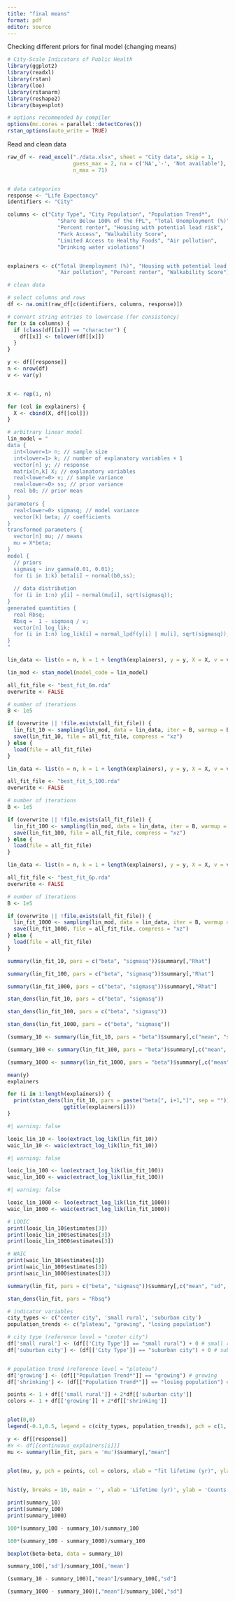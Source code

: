 ```yaml
---
title: "final means"
format: pdf
editor: source
---
```


Checking different priors for final model (changing means)

```r
# City-Scale Indicators of Public Health
library(ggplot2)
library(readxl)
library(rstan)
library(loo)
library(rstanarm)
library(reshape2)
library(bayesplot)

# options recommended by compiler
options(mc.cores = parallel::detectCores())
rstan_options(auto_write = TRUE)

```

Read and clean data

```r

raw_df <- read_excel("./data.xlsx", sheet = "City data", skip = 1, 
                     guess_max = 2, na = c('NA','-', 'Not available'), 
                     n_max = 71)


# data categories
response <- "Life Expectancy"
identifiers <- "City"

columns <- c("City Type", "City Population", "Population Trend*", 
                "Share Below 100% of the FPL", "Total Unemployment (%)", 
                "Percent renter", "Housing with potential lead risk", 
                "Park Access", "Walkability Score", 
                "Limited Access to Healthy Foods", "Air pollution", 
                "Drinking water violations")


explainers <- c("Total Unemployment (%)", "Housing with potential lead risk", 
                "Air pollution", "Percent renter", "Walkability Score")

```

```r

# clean data

# select columns and rows
df <- na.omit(raw_df[c(identifiers, columns, response)])

# convert string entries to lowercase (for consistency)
for (x in columns) {
  if (class(df[[x]]) == "character") {
    df[[x]] <- tolower(df[[x]])
  }
}

y <- df[[response]]
n <- nrow(df)
v <- var(y)


X <- rep(1, n)

for (col in explainers) {
  X <- cbind(X, df[[col]])
}

```

```r


# arbitrary linear model
lin_model = "
data {
  int<lower=1> n; // sample size
  int<lower=1> k; // number of explanatory variables + 1
  vector[n] y; // response
  matrix[n,k] X; // explanatory variables
  real<lower=0> v; // sample variance
  real<lower=0> ss; // prior variance
  real b0; // prior mean
}
parameters {
  real<lower=0> sigmasq; // model variance
  vector[k] beta; // coefficients
}
transformed parameters {
  vector[n] mu; // means
  mu = X*beta; 
}
model {
  // priors
  sigmasq ~ inv_gamma(0.01, 0.01);
  for (i in 1:k) beta[i] ~ normal(b0,ss);
  
  // data distribution
  for (i in 1:n) y[i] ~ normal(mu[i], sqrt(sigmasq));
}
generated quantities {
  real Rbsq;
  Rbsq =  1 - sigmasq / v;
  vector[n] log_lik;
  for (i in 1:n) log_lik[i] = normal_lpdf(y[i] | mu[i], sqrt(sigmasq));
}
"


```

```r



lin_data <- list(n = n, k = 1 + length(explainers), y = y, X = X, v = v, ss = 100, b0 = -1)

lin_mod <- stan_model(model_code = lin_model)

all_fit_file <- "best_fit_6m.rda"
overwrite <- FALSE

# number of iterations
B <- 1e5

if (overwrite || !file.exists(all_fit_file)) {
  lin_fit_10 <- sampling(lin_mod, data = lin_data, iter = B, warmup = B/2, chains = 4)
  save(lin_fit_10, file = all_fit_file, compress = "xz")
} else {
  load(file = all_fit_file)
}


```


```r



lin_data <- list(n = n, k = 1 + length(explainers), y = y, X = X, v = v, ss = 100, b0 = 0)

all_fit_file <- "best_fit_5_100.rda"
overwrite <- FALSE

# number of iterations
B <- 1e5

if (overwrite || !file.exists(all_fit_file)) {
  lin_fit_100 <- sampling(lin_mod, data = lin_data, iter = B, warmup = B/2, chains = 4)
  save(lin_fit_100, file = all_fit_file, compress = "xz")
} else {
  load(file = all_fit_file)
}


```


```r



lin_data <- list(n = n, k = 1 + length(explainers), y = y, X = X, v = v, ss = 100, b0 = 1)

all_fit_file <- "best_fit_6p.rda"
overwrite <- FALSE

# number of iterations
B <- 1e5

if (overwrite || !file.exists(all_fit_file)) {
  lin_fit_1000 <- sampling(lin_mod, data = lin_data, iter = B, warmup = B/2, chains = 4)
  save(lin_fit_1000, file = all_fit_file, compress = "xz")
} else {
  load(file = all_fit_file)
}


```


```r

summary(lin_fit_10, pars = c("beta", "sigmasq"))$summary[,"Rhat"]

```


```r

summary(lin_fit_100, pars = c("beta", "sigmasq"))$summary[,"Rhat"]

```


```r

summary(lin_fit_1000, pars = c("beta", "sigmasq"))$summary[,"Rhat"]

```

```r

stan_dens(lin_fit_10, pars = c("beta", "sigmasq"))


```


```r

stan_dens(lin_fit_100, pars = c("beta", "sigmasq"))


```

```r

stan_dens(lin_fit_1000, pars = c("beta", "sigmasq"))


```

```r


(summary_10 <- summary(lin_fit_10, pars = "beta")$summary[,c("mean", "sd", "2.5%", "97.5%")])

```

```r


(summary_100 <- summary(lin_fit_100, pars = "beta")$summary[,c("mean", "sd", "2.5%", "97.5%")])

```

```r


(summary_1000 <- summary(lin_fit_1000, pars = "beta")$summary[,c("mean", "sd", "2.5%", "97.5%")])

```


```r
mean(y)
explainers

```

```r

for (i in 1:length(explainers)) {
  print(stan_dens(lin_fit_10, pars = paste("beta[", i+1,"]", sep = "")) + 
                  ggtitle(explainers[i]))
}

```

```r
#| warning: false

looic_lin_10 <- loo(extract_log_lik(lin_fit_10))
waic_lin_10 <- waic(extract_log_lik(lin_fit_10))


```



```r
#| warning: false

looic_lin_100 <- loo(extract_log_lik(lin_fit_100))
waic_lin_100 <- waic(extract_log_lik(lin_fit_100))


```



```r
#| warning: false

looic_lin_1000 <- loo(extract_log_lik(lin_fit_1000))
waic_lin_1000 <- waic(extract_log_lik(lin_fit_1000))


```


```r
# LOOIC
print(looic_lin_10$estimates[3])
print(looic_lin_100$estimates[3])
print(looic_lin_1000$estimates[3])
```

```r
# WAIC
print(waic_lin_10$estimates[3])
print(waic_lin_100$estimates[3])
print(waic_lin_1000$estimates[3])

```



```r

summary(lin_fit, pars = c("beta", "sigmasq"))$summary[,c("mean", "sd", "2.5%", "97.5%")]


```


```r

stan_dens(lin_fit, pars = "Rbsq")

```


```r

# indicator variables
city_types <- c("center city", 'small rural', 'suburban city')
population_trends <- c("plateau", "growing", "losing population")

# city type (reference level = "center city")
df['small rural'] <- (df[['City Type']] == "small rural") + 0 # small rural
df['suburban city'] <- (df[['City Type']] == "suburban city") + 0 # suburban city


# population trend (reference level = "plateau")
df['growing'] <- (df[["Population Trend*"]] == "growing") # growing
df['shrinking'] <- (df[["Population Trend*"]] == "losing population") # losing population


```

```r


points <- 1 + df[['small rural']] + 2*df[['suburban city']]
colors <- 1 + df[['growing']] + 2*df[['shrinking']]


plot(0,0)
legend(-0.1,0.5, legend = c(city_types, population_trends), pch = c(1, 2, 3, 1, 1, 1), col = c(1,1,1,1,2,3))


```

```r



y <- df[[response]]
#x <- df[[continuous_explainers[i]]]
mu <- summary(lin_fit, pars = 'mu')$summary[,"mean"]


plot(mu, y, pch = points, col = colors, xlab = "fit lifetime (yr)", ylab = "true lifetime (yr)")
  


```


```r

hist(y, breaks = 10, main = '', xlab = 'Lifetime (yr)', ylab = 'Counts')

```


```r

print(summary_10)
print(summary_100)
print(summary_1000)

```




```r

100*(summary_100 - summary_10)/summary_100

```




```r


100*(summary_100 - summary_1000)/summary_100

```




```r


boxplot(beta~beta, data = summary_10)

```


```r


summary_100[,'sd']/summary_100[,'mean']


```



```r


(summary_10 - summary_100)[,"mean"]/summary_100[,"sd"]


```


```r


(summary_1000 - summary_100)[,"mean"]/summary_100[,"sd"]


```

